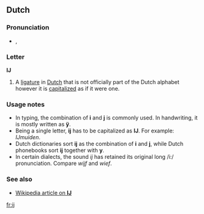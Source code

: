 {{wikipedia|IJ (letter)}}
{{also|íj|Appendix:Variations of "i"}}
==Dutch==

===Pronunciation===
* {{IPA|/ɛi/|lang=nl}}, {{SAMPA|/Ei/ (''ĳs'')|/@/ (''-lĳk'')}}

===Letter===
'''Ĳ''' {{infl|nl|letter}}

# A [[ligature]] in [[Dutch]] that is not officially part of the Dutch alphabet however it is [[capitalize]]d as if it were one.

===Usage notes===
* In typing, the combination of '''i''' and '''j''' is commonly used. In handwriting, it is mostly written as '''ÿ'''.
* Being a single letter, '''ĳ''' has to be capitalized as '''Ĳ'''. For example: ''Ĳmuiden''.
* Dutch dictionaries sort '''ĳ''' as the combination of '''i''' and '''j''', while Dutch phonebooks sort '''ĳ''' together with '''y'''.
* In certain dialects, the sound ''ij'' has retained its original long /i:/ pronunciation. Compare ''wijf'' and ''wief''.

===See also===
* [http://en.wikipedia.org/wiki/%C4%B2 Wikipedia article on '''Ĳ''']

[[fr:ĳ]]